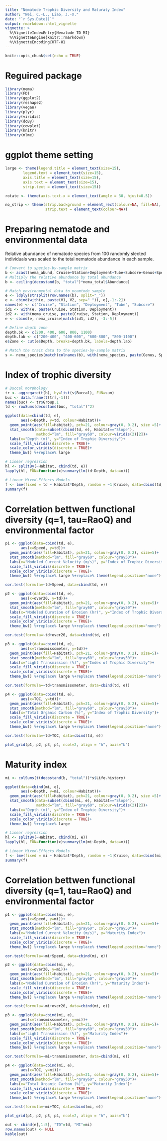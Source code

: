 ```yaml
---
title: "Nematode Trophic Diversity and Maturaty Index"
author: "Wei, C.-L., Liao, J.-X."
date: "`r Sys.Date()`"
output: rmarkdown::html_vignette
vignette: >
  %\VignetteIndexEntry{Nematode TD MI}
  %\VignetteEngine{knitr::rmarkdown}
  %\VignetteEncoding{UTF-8}
---
```


```r
knitr::opts_chunk$set(echo = TRUE)
```

# Reguired package
```r
library(nema)
library(FD)
library(ggplot2)
library(reshape2)
library(vegan)
library(plyr)
library(viridis)
library(doBy)
library(cowplot)
library(knitr)
library(nlme)
```

# ggplot theme setting
```r
large <- theme(legend.title = element_text(size=15),
        legend.text = element_text(size=15),
        axis.title = element_text(size=15),
        axis.text = element_text(size=15),
        strip.text = element_text(size=15))

rotate <- theme(axis.text.x = element_text(angle = 30, hjust=0.5))

no_strip <- theme(strip.background = element_rect(colour=NA, fill=NA),
                  strip.text = element_text(colour=NA))
```

# Preparing nematode and environmental data
Relative abundance of nematode species from 100 randomly slected individuals was scaled to the total nematode abundance in each sample.
```r
# Convert to species-by-sample matrix
b <- acast(nema_abund, Cruise+Station+Deployment+Tube+Subcore~Genus+Species, fill=0)
# Multiply the relative abundance by total abundance
b <- ceiling(decostand(b, "total")*nema_total$Abundance)

# Match environmental data to neamtode sample
e <- ldply(strsplit(row.names(b), split="_"))
e <- cbind(with(e, paste(V1, V2, sep="_")), e[,-1:-2])
names(e) <- c("Cruise", "Station", "Deployment", "Tube", "Subcore")
id1 <- with(e, paste(Cruise, Station, Deployment))
id2 <- with(nema_cruise, paste(Cruise, Station, Deployment))
e <- cbind(e, nema_cruise[match(id1, id2), -3:-5])

# Define depth zone
depth.bk <- c(200, 400, 600, 800, 1100)
depth.lab <- c("200-400", "400-600", "600-800", "800-1100")
e$Zone <- cut(e$Depth, breaks=depth.bk, labels=depth.lab)

# Match the trait data to the species-by-sample matrix
s <- nema_species[match(colnames(b), with(nema_species, paste(Genus, Species, sep="_"))),]
```

# Index of trophic diversity
```r
# Buccal morphology
tr <- aggregate(t(b), by=list(s$Buccal), FUN=sum)
buc <- data.frame(t(tr[,-1]))
names(buc) <- tr$Group.1
td <- rowSums(decostand(buc, "total")^2)
```

```r
ggplot(data=cbind(td, e), 
       aes(x=Depth, y=td, colour=Habitat))+
  geom_point(aes(fill=Habitat), pch=21, colour=gray(0, 0.2), size =5)+
  stat_smooth(data=subset(cbind(td, e), Habitat=="Slope"), 
              method="lm", fill="gray60", colour=viridis(2)[2])+
  labs(x="Depth (m)", y="Index of Trophic Diversity")+
  scale_fill_viridis(discrete = TRUE)+
  scale_color_viridis(discrete = TRUE)+
  theme_bw() %+replace% large

# Linear regression
hl <- splitBy(~Habitat, cbind(td, e))
lapply(hl, FUN=function(x)summary(lm(td~Depth, data=x)))

# Linear Mixed-Effects Models
f <- lme(fixed = td ~ Habitat*Depth, random = ~1|Cruise, data=cbind(td, e), method = "REML", weights=varIdent(form=~1|Cruise))
summary(f)
```

# Correlation bettwen functional diversity (q=1, tau=RaoQ) and environmental factor
```r
p1 <- ggplot(data=cbind(td, e), 
       aes(x=Speed, y=td))+
  geom_point(aes(fill=Habitat), pch=21, colour=gray(0, 0.2), size=5)+
  stat_smooth(method="lm", fill="gray60", colour="gray50")+
  labs(x="Modeled Current Velocity (m/s)", y="Index of Trophic Diversity")+
  scale_fill_viridis(discrete = TRUE)+
  scale_color_viridis(discrete = TRUE)+
  theme_bw() %+replace% large %+replace% theme(legend.position="none")

cor.test(formula=~td+Speed, data=cbind(td, e))
```

```r
p2 <- ggplot(data=cbind(td, e), 
       aes(x=over20, y=td))+
  geom_point(aes(fill=Habitat), pch=21, colour=gray(0, 0.2), size=5)+
  stat_smooth(method="lm", fill="gray60", colour="gray50")+
  labs(x="Modeled Duration of Erosion (hr)", y="Index of Trophic Diversity")+
  scale_fill_viridis(discrete = TRUE)+
  scale_color_viridis(discrete = TRUE)+
  theme_bw() %+replace% large %+replace% theme(legend.position="none")

cor.test(formula=~td+over20, data=cbind(td, e))
```

```r
p3 <- ggplot(data=cbind(td, e), 
       aes(x=transmissometer, y=td))+
  geom_point(aes(fill=Habitat), pch=21, colour=gray(0, 0.2), size=5)+
  stat_smooth(method="lm", fill="gray60", colour="gray50")+
  labs(x="Light Transmission (%)", y="Index of Trophic Diversity")+
  scale_fill_viridis(discrete = TRUE)+
  scale_color_viridis(discrete = TRUE)+
  theme_bw() %+replace% large %+replace% theme(legend.position="none")

cor.test(formula=~td+transmissometer, data=cbind(td, e))
```


```r
p4 <- ggplot(data=cbind(td, e), 
       aes(x=TOC, y=td))+
  geom_point(aes(fill=Habitat), pch=21, colour=gray(0, 0.2), size=5)+
  stat_smooth(method="lm", fill="gray60", colour="gray50")+
  labs(x="Total Organic Carbon (%)", y="Index of Trophic Diversity")+
  scale_fill_viridis(discrete = TRUE)+
  scale_color_viridis(discrete = TRUE)+
  theme_bw() %+replace% large %+replace% theme(legend.position="none")

cor.test(formula=~td+TOC, data=cbind(td, e))
```

```r
plot_grid(p1, p2, p3, p4, ncol=2, align = "h", axis="b")
```

# Maturity index
```r
mi <- colSums(t(decostand(b, "total"))*s$Life.history)
```

```r
ggplot(data=cbind(mi, e), 
       aes(x=Depth, y=mi, colour=Habitat))+
  geom_point(aes(fill=Habitat), pch=21, colour=gray(0, 0.2), size =5)+
  stat_smooth(data=subset(cbind(mi, e), Habitat=="Slope"), 
              method="lm", fill="gray60", colour=viridis(2)[2])+
  labs(x="Depth (m)", y="Index of Trophic Diversity")+
  scale_fill_viridis(discrete = TRUE)+
  scale_color_viridis(discrete = TRUE)+
  theme_bw() %+replace% large

# Linear regression
hl <- splitBy(~Habitat, cbind(mi, e))
lapply(hl, FUN=function(x)summary(lm(mi~Depth, data=x)))

# Linear Mixed-Effects Models
f <- lme(fixed = mi ~ Habitat*Depth, random = ~1|Cruise, data=cbind(mi, e), method = "REML", weights=varIdent(form=~1|Cruise))
summary(f)
```

# Correlation bettwen functional diversity (q=1, tau=RaoQ) and environmental factor
```r
p1 <- ggplot(data=cbind(mi, e), 
       aes(x=Speed, y=mi))+
  geom_point(aes(fill=Habitat), pch=21, colour=gray(0, 0.2), size=5)+
  stat_smooth(method="lm", fill="gray60", colour="gray50")+
  labs(x="Modeled Current Velocity (m/s)", y="Maturity Index")+
  scale_fill_viridis(discrete = TRUE)+
  scale_color_viridis(discrete = TRUE)+
  theme_bw() %+replace% large %+replace% theme(legend.position="none")

cor.test(formula=~mi+Speed, data=cbind(mi, e))
```

```r
p2 <- ggplot(data=cbind(mi, e), 
       aes(x=over20, y=mi))+
  geom_point(aes(fill=Habitat), pch=21, colour=gray(0, 0.2), size=5)+
  stat_smooth(method="lm", fill="gray60", colour="gray50")+
  labs(x="Modeled Duration of Erosion (hr)", y="Maturity Index")+
  scale_fill_viridis(discrete = TRUE)+
  scale_color_viridis(discrete = TRUE)+
  theme_bw() %+replace% large %+replace% theme(legend.position="none")

cor.test(formula=~mi+over20, data=cbind(mi, e))
```

```r
p3 <- ggplot(data=cbind(mi, e), 
       aes(x=transmissometer, y=mi))+
  geom_point(aes(fill=Habitat), pch=21, colour=gray(0, 0.2), size=5)+
  stat_smooth(method="lm", fill="gray60", colour="gray50")+
  labs(x="Light Transmission (%)", y="Maturity Index")+
  scale_fill_viridis(discrete = TRUE)+
  scale_color_viridis(discrete = TRUE)+
  theme_bw() %+replace% large %+replace% theme(legend.position="none")

cor.test(formula=~mi+transmissometer, data=cbind(mi, e))
```


```r
p4 <- ggplot(data=cbind(mi, e), 
       aes(x=TOC, y=mi))+
  geom_point(aes(fill=Habitat), pch=21, colour=gray(0, 0.2), size=5)+
  stat_smooth(method="lm", fill="gray60", colour="gray50")+
  labs(x="Total Organic Carbon (%)", y="Maturity Index")+
  scale_fill_viridis(discrete = TRUE)+
  scale_color_viridis(discrete = TRUE)+
  theme_bw() %+replace% large %+replace% theme(legend.position="none")

cor.test(formula=~mi+TOC, data=cbind(mi, e))
```

```r
plot_grid(p1, p2, p3, p4, ncol=2, align = "h", axis="b")
```

```r
out <- cbind(e[,1:5], "TD"=td, "MI"=mi)
row.names(out) <- NULL
kable(out)
```
